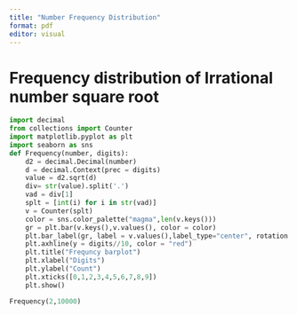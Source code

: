 ```yaml
---
title: "Number Frequency Distribution"
format: pdf
editor: visual
---
```


# Frequency distribution of Irrational number square root 

```python
import decimal
from collections import Counter
import matplotlib.pyplot as plt
import seaborn as sns
def Frequency(number, digits):
    d2 = decimal.Decimal(number)
    d = decimal.Context(prec = digits)
    value = d2.sqrt(d)
    div= str(value).split('.')
    vad = div[1]
    splt = [int(i) for i in str(vad)]
    v = Counter(splt)
    color = sns.color_palette("magma",len(v.keys()))
    gr = plt.bar(v.keys(),v.values(), color = color)
    plt.bar_label(gr, label = v.values(),label_type="center", rotation =   90)
    plt.axhline(y = digits//10, color = "red")
    plt.title("Frequncy barplot")
    plt.xlabel("Digits")
    plt.ylabel("Count")
    plt.xticks([0,1,2,3,4,5,6,7,8,9])
    plt.show()
```

```python
Frequency(2,10000)
```

